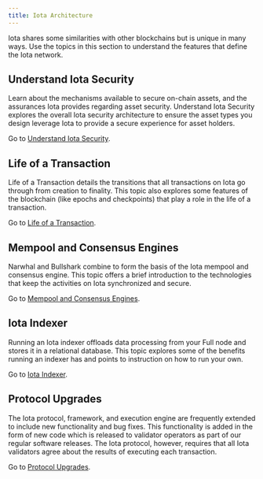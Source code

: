 ```yaml
---
title: Iota Architecture
---
```


Iota shares some similarities with other blockchains but is unique in many ways. Use the topics in this section to understand the features that define the Iota network.

## Understand Iota Security

Learn about the mechanisms available to secure on-chain assets, and the assurances Iota provides regarding asset security. Understand Iota Security explores the overall Iota security architecture to ensure the asset types you design leverage Iota to provide a secure experience for asset holders.

Go to [Understand Iota Security](./iota-architecture/iota-security.mdx).

## Life of a Transaction

Life of a Transaction details the transitions that all transactions on Iota go through from creation to finality. This topic also explores some features of the blockchain (like epochs and checkpoints) that play a role in the life of a transaction.

Go to [Life of a Transaction](./iota-architecture/transaction-lifecycle.mdx).

## Mempool and Consensus Engines

Narwhal and Bullshark combine to form the basis of the Iota mempool and consensus engine. This topic offers a brief introduction to the technologies that keep the activities on Iota synchronized and secure.

Go to [Mempool and Consensus Engines](./iota-architecture/consensus.mdx).

## Iota Indexer

Running an Iota indexer offloads data processing from your Full node and stores it in a relational database. This topic explores some of the benefits running an indexer has and points to instruction on how to run your own.

Go to [Iota Indexer](./iota-architecture/indexer-functions.mdx).

## Protocol Upgrades

The Iota protocol, framework, and execution engine are frequently extended to include new functionality and bug fixes. This functionality is added in the form of new code which is released to validator operators as part of our regular software releases. The Iota protocol, however, requires that all Iota validators agree about the results of executing each transaction.

Go to [Protocol Upgrades](./iota-architecture/protocol-upgrades.mdx).